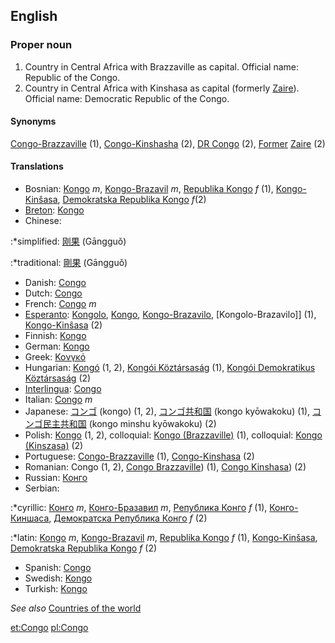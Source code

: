 ==English==

===Proper noun===

# Country in Central Africa with Brazzaville as capital. Official name: Republic of the Congo.
# Country in Central Africa with Kinshasa as capital (formerly [[Zaire]]). Official name: Democratic Republic of the Congo.

====Synonyms====

[[Congo-Brazzaville]] (1), [[Congo-Kinshasha]] (2), [[DR Congo]] (2), [[Former]] [[Zaire]] (2)

====Translations====

*Bosnian: [[Kongo]] ''m'', [[Kongo-Brazavil]] ''m'', [[Republika Kongo]] ''f'' (1), [[Kongo-Kinšasa]], [[Demokratska Republika Kongo]] ''f''(2)
*[[Breton]]: [[Kongo]]
*Chinese:
:*simplified: [[刚果]] (Gāngguǒ)
:*traditional: [[剛果]] (Gāngguǒ)
*Danish: [[Congo]]
*Dutch: [[Congo]]
*French: [[Congo]] ''m''
*[[Esperanto]]: [[Kongolo]], [[Kongo]], [[Kongo-Brazavilo]], [Kongolo-Brazavilo]] (1), [[Kongo-Kinŝasa]] (2)
*Finnish: [[Kongo]]
*German: [[Kongo]]
*Greek: [[Κονγκό]]
*Hungarian: [[Kongó]] (1, 2), [[Kongói Köztársaság]] (1), [[Kongói Demokratikus Köztársaság]] (2)
*[[Interlingua]]: [[Congo]]
*Italian: [[Congo]] ''m''
*Japanese: [[コンゴ]] (kongo) (1, 2), [[コンゴ共和国]] (kongo kyōwakoku) (1), [[コンゴ民主共和国]] (kongo minshu kyōwakoku) (2)
*Polish: [[Kongo]] (1, 2), colloquial: [[Kongo (Brazzaville)]] (1), colloquial: [[Kongo (Kinszasa)]] (2)
*Portuguese: [[Congo-Brazzaville]] (1), [[Congo-Kinshasa]] (2)
*Romanian: Congo (1, 2), [[Congo Brazzaville]]) (1), [[Congo Kinshasa]]) (2)
*Russian: [[Конго]]
*Serbian:
:*cyrillic: [[Конго]] ''m'', [[Конго-Бразавил]] ''m'', [[Република Конго]] ''f'' (1), [[Конго-Киншаса]], [[Демократска Република Конго]] ''f'' (2)
:*latin: [[Kongo]] ''m'', [[Kongo-Brazavil]] ''m'', [[Republika Kongo]] ''f'' (1), [[Kongo-Kinšasa]], [[Demokratska Republika Kongo]] ''f'' (2)
*Spanish: [[Congo]]
*Swedish: [[Kongo]]
*Turkish: [[Kongo]]

''See also'' [[Countries of the world]]

[[et:Congo]]
[[pl:Congo]]